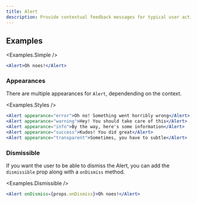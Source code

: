 ```yaml
---
title: Alert
description: Provide contextual feedback messages for typical user actions with the handful of available and flexible alert messages.
---
```



## Examples

<Examples.Simple />

```jsx
<Alert>Oh noes!</Alert>
```

### Appearances

There are multiple appearances for `Alert`, dependending on the context.

<Examples.Styles />

```jsx
<Alert appearance="error">Oh no! Something went horribly wrong</Alert>
<Alert appearance="warning">Hey! You should take care of this</Alert>
<Alert appearance="info">By the way, here's some information</Alert>
<Alert appearance="success">Kudos! You did great</Alert>
<Alert appearance="transparent">Sometimes, you have to subtle</Alert>
```

### Dismissible

If you want the user to be able to dismiss the Alert, you can add the `dismissible` prop along with a `onDismiss` method.

<Examples.Dismissible />

```jsx
<Alert onDismiss={props.onDismiss}>Oh noes!</Alert>
```
